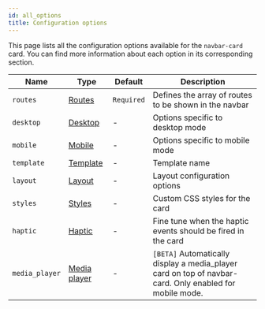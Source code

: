 ```yaml
---
id: all_options
title: Configuration options
---
```


This page lists all the configuration options available for the `navbar-card` card. You can find more information about each option in its corresponding section.

| Name           | Type                           | Default    | Description                                                                                             |
| -------------- | ------------------------------ | ---------- | ------------------------------------------------------------------------------------------------------- |
| `routes`       | [Routes](./routes)             | `Required` | Defines the array of routes to be shown in the navbar                                                   |
| `desktop`      | [Desktop](./desktop)           | -          | Options specific to desktop mode                                                                        |
| `mobile`       | [Mobile](./mobile)             | -          | Options specific to mobile mode                                                                         |
| `template`     | [Template](./template)         | -          | Template name                                                                                           |
| `layout`       | [Layout](./layout)             | -          | Layout configuration options                                                                            |
| `styles`       | [Styles](./styles)             | -          | Custom CSS styles for the card                                                                          |
| `haptic`       | [Haptic](./haptic)             | -          | Fine tune when the haptic events should be fired in the card                                            |
| `media_player` | [Media player](./media-player) | -          | `[BETA]` Automatically display a media_player card on top of navbar-card. Only enabled for mobile mode. |
